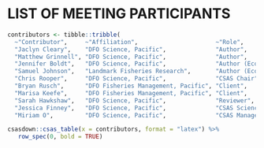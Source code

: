 \needspace{0.35\textheight}

# LIST OF MEETING PARTICIPANTS

```r
contributors <- tibble::tribble(
  ~"Contributor",     ~"Affiliation",                      ~"Role",
  "Jaclyn Cleary",    "DFO Science, Pacific",              "Author",
  "Matthew Grinnell", "DFO Science, Pacific",              "Author",
  "Jennifer Boldt",   "DFO Science, Pacific",              "Author (Ecosystem section)",
  "Samuel Johnson",   "Landmark Fisheries Research",       "Author (Ecosystem section)",
  "Chris Rooper",     "DFO Science, Pacific",              "CSAS Chair",
  "Bryan Rusch",      "DFO Fisheries Management, Pacific", "Client",
  "Marisa Keefe",     "DFO Fisheries Management, Pacific", "Client",  
  "Sarah Hawkshaw",   "DFO Science, Pacific",              "Reviewer",
  "Jessica Finney",   "DFO Science, Pacific",              "CSAS Science Advisor",
  "Miriam O",         "DFO Science, Pacific",              "CSAS Manager")
```

\setlength{\tabcolsep}{3pt}

```r
csasdown::csas_table(x = contributors, format = "latex") %>%
   row_spec(0, bold = TRUE)
```

\setlength{\tabcolsep}{6pt}

<!-- Omit Contributors from table numbering -->
\addtocounter{table}{-1}
